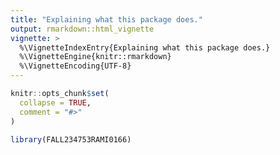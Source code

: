 ```yaml
---
title: "Explaining what this package does."
output: rmarkdown::html_vignette
vignette: >
  %\VignetteIndexEntry{Explaining what this package does.}
  %\VignetteEngine{knitr::rmarkdown}
  %\VignetteEncoding{UTF-8}
---
```


```r
knitr::opts_chunk$set(
  collapse = TRUE,
  comment = "#>"
)
```

```r
library(FALL234753RAMI0166)
```
